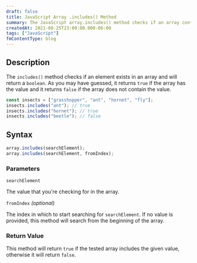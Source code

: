 ```yaml
---
draft: false
title: JavaScript Array .includes() Method
summary: The JavaScript array.includes() method checks if an array contains a given value and returns either true or false.
createdAt: 2021-08-25T23:00:00.000-06:00
tags: ["JavaScript"]
fmContentType: blog
---
```


## Description

The `includes()` method checks if an element exists in an array and will return a `boolean`. As you may have guessed, it returns `true` if the array has the value and it returns `false` if the array does not contain the value.

```js
const insects = ["grasshopper", "ant", "hornet", "fly"];
insects.includes("ant"); // true
insects.includes("hornet"); // true
insects.includes("beetle"); // false
```

## Syntax

```js
array.includes(searchElement);
array.includes(searchElement, fromIndex);
```

### Parameters

`searchElement`

The value that you're checking for in the array.

`fromIndex` _(optional)_

The index in which to start searching for `searchElement`. If no value is provided, this method will search from the beginning of the array.

### Return Value

This method will return `true` if the tested array includes the given value, otherwise it will return `false`.
